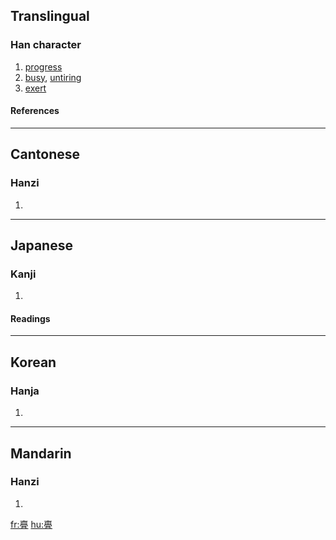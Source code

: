 ==Translingual==
===Han character===
{{Han char|rad=亠|as=19|sn=21|four=0010<sub>7</sub>|canj=卜竹月一 (YHBM)}}
# [[progress]]
# [[busy]], [[untiring]]
# [[exert]]
====References====
{{Han ref|kx=0090.010|dkj=00342|hdz=10294.120|uh=4EB9|ud=20153|bh=F6D6|bd=63190}}
----
==Cantonese==
===Hanzi===
{{yue-hanzi|jyut=|y=mei5, mun4}}
# {{defn|Cantonese}}
----
==Japanese==
===Kanji===
{{ja-kanji|grade=|rs=亠19}}
# {{defn|Japanese}}
====Readings====
{{ja-readings|on=[[び]] (bi), [[み]] (mi), [[ぼん]] (bon), [[もん]] (mon)|kun=[[つとめる]] (tsutomeru), [[うつくしい]] (utsukushii)}}
----
==Korean==
===Hanja===
{{ko-hanja|hangeul=[[미]], [[문]]|rv=mi, mun|mr=mi, mun}}
# {{defn|Korean}}
----
==Mandarin==
===Hanzi===
{{cmn-hanzi|pin=wěi (wei3)|wg=wei<sup>3</sup>|y=}}
# {{defn|Mandarin}}

[[fr:亹]]
[[hu:亹]]